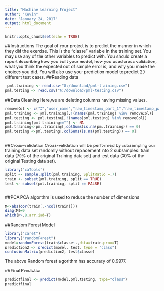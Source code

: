 ---
title: "Machine Learning Project"
author: "Kevin"
date: "January 28, 2017"
output: html_document
---

```{r setup, include=FALSE}
knitr::opts_chunk$set(echo = TRUE)
```

##Instructions
The goal of your project is to predict the manner in which they did the exercise. This is the "classe" variable in the training set. You may use any of the other variables to predict with. You should create a report describing how you built your model, how you used cross validation, what you think the expected out of sample error is, and why you made the choices you did. You will also use your prediction model to predict 20 different test cases.
##Reading data
```{r cars}
 pml.training <- read.csv("G:/download/pml-training.csv")
pml.testing <- read.csv("G:/download/pml-testing.csv")
```

##Data Cleaning
Here,we are deleting columns having missing values.
```{r pressure}

removeCol <- c("X","user_name","raw_timestamp_part_1","raw_timestamp_part_2","cvtd_timestamp","new_window")
pml.training <- pml.training[,!(names(pml.training) %in% removeCol)]
pml.testing <- pml.testing[,!(names(pml.testing) %in% removeCol)]
pml.training[pml.training==""] <- NA
pml.training<-pml.training[,colSums(is.na(pml.training)) == 0]
pml.testing <-pml.testing[,colSums(is.na(pml.testing)) == 0]
 
```

##Cross-validation
Cross-validation will be performed by subsampling our training data set randomly without replacement into 2 subsamples: train data (70% of the original Training data set) and test data (30% of the original Testing data set). 
```{r pressuasre}
library("caTools")
split <- sample.split(pml.training, SplitRatio =.7)
train <- subset(pml.training, split == TRUE)
test <- subset(pml.training, split == FALSE)
 
```
##PCA
PCA algorithm is used to reduce the number of dimensions
```{r hnknhl,}
M<-abs(cor(train[,-ncol(train)]))
diag(M)=0
which(M>.8,arr.ind=T)
```
##Random Forest Model

```{r hnkxsrnhl,}
library("caret")
library("randomForest")
model=randomForest(train$classe~.,data=train,prox=T)
prediction2 <- predict(model, test, type = "class")
confusionMatrix(prediction2, test$classe)

```
The above Random forest algorithm has accuracy of 0.9977.


##Final Prediction
```{r hnkfhfyhnhl,}
predictfinal <- predict(model,pml.testing, type="class")
predictfinal
```

